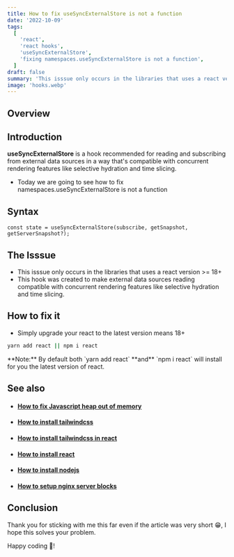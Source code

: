 ```yaml
---
title: How to fix useSyncExternalStore is not a function
date: '2022-10-09'
tags:
  [
    'react',
    'react hooks',
    'useSyncExternalStore',
    'fixing namespaces.useSyncExternalStore is not a function',
  ]
draft: false
summary: 'This isssue only occurs in the libraries that uses a react version >= 18+, This hook was created to make external data sources reading compatible with concurrent rendering features like selective hydration and time slicing'
image: 'hooks.webp'
---
```



<ImageComponent src="/static/images/hooks.webp" width="70%" height="70%" alt="tailwindcss logo" />

## Overview

<TOCInline toc={props.toc} exclude="Overview" toHeading={2} />

## Introduction

**useSyncExternalStore** is a hook recommended for reading and subscribing from external data sources in a way that's compatible with concurrent rendering features like selective hydration and time slicing.

- Today we are going to see how to fix namespaces.useSyncExternalStore is not a function

## Syntax

```tsx
const state = useSyncExternalStore(subscribe, getSnapshot, getServerSnapshot?);
```

## The Isssue

- This isssue only occurs in the libraries that uses a react version >= 18+
- This hook was created to make external data sources reading compatible with concurrent rendering features like selective hydration and time slicing.

## How to fix it

- Simply upgrade your react to the latest version means 18+

```bash
yarn add react || npm i react
```

<Note>
  **Note:** By default both `yarn add react` **and** `npm i react` will install for you the latest
  version of react.
</Note>

## See also

- #### [How to fix Javascript heap out of memory ](javascript-heap-out-of-memory)

- #### [How to install tailwindcss](install-tailwind-css)

- #### [How to install tailwindcss in react](how-to-install-tailwindcss-in-react)

- #### [How to install react](how-to-install-react)

- #### [How to install nodejs](how-to-install-nodejs)

- #### [How to setup nginx server blocks](nginx-server-block)

## Conclusion

Thank you for sticking with me this far even if the article was very short 😁, I hope this solves your problem.

Happy coding 🎉!
